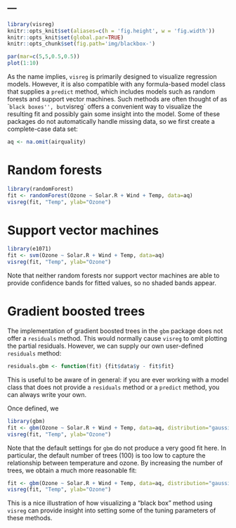 ---
---

```r
library(visreg)
knitr::opts_knit$set(aliases=c(h = 'fig.height', w = 'fig.width'))
knitr::opts_knit$set(global.par=TRUE)
knitr::opts_chunk$set(fig.path='img/blackbox-')
```
```r
par(mar=c(5,5,0.5,0.5))
plot(1:10)
```

As the name implies, `visreg` is primarily designed to visualize regression models.  However, it is also compatible with any formula-based model class that supplies a `predict` method, which includes models such as random forests and support vector machines.  Such methods are often thought of as ``black boxes'', but `visreg` offers a convenient way to visualize the resulting fit and possibly gain some insight into the model.  Some of these packages do not automatically handle missing data, so we first create a complete-case data set:

```r
aq <- na.omit(airquality)
```

# Random forests

```r
library(randomForest)
fit <- randomForest(Ozone ~ Solar.R + Wind + Temp, data=aq)
visreg(fit, "Temp", ylab="Ozone")
```

# Support vector machines

```r
library(e1071)
fit <- svm(Ozone ~ Solar.R + Wind + Temp, data=aq)
visreg(fit, "Temp", ylab="Ozone")
```

Note that neither random forests nor support vector machines are able to provide confidence bands for fitted values, so no shaded bands appear.

# Gradient boosted trees

The implementation of gradient boosted trees in the `gbm` package does not offer a `residuals` method.  This would normally cause `visreg` to omit plotting the partial residuals.  However, we can supply our own user-defined `residuals` method:

```r
residuals.gbm <- function(fit) {fit$data$y - fit$fit}
```

This is useful to be aware of in general: if you are ever working with a model class that does not provide a `residuals` method or a `predict` method, you can always write your own.

Once defined, we

```r
library(gbm)
fit <- gbm(Ozone ~ Solar.R + Wind + Temp, data=aq, distribution="gaussian")
visreg(fit, "Temp", ylab="Ozone")
```

Note that the default settings for `gbm` do not produce a very good fit here.  In particular, the default number of trees (100) is too low to capture the relationship between temperature and ozone.  By increasing the number of trees, we obtain a much more reasonable fit:

```r
fit <- gbm(Ozone ~ Solar.R + Wind + Temp, data=aq, distribution="gaussian", n.trees=5000)
visreg(fit, "Temp", ylab="Ozone")
```

This is a nice illustration of how visualizing a "black box" method using `visreg` can provide insight into setting some of the tuning parameters of these methods.
